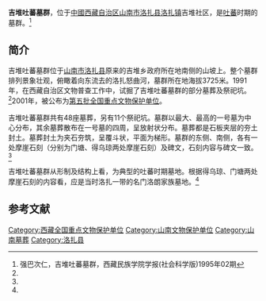 {{文物保护单位
| 级别 = 全国
| 图片 = 
| 名称 =吉堆吐蕃墓群
| 编号 = 5-182
| 分类 = 古墓葬
| 时代 = 唐
| 所在 = [[西藏自治区|西藏自治区]][[山南市|山南市]][[洛扎县|洛扎县]]
| 登录 = 2001年
| Cat = 西藏全国重点文物保护单位
}}

'''吉堆吐蕃墓群'''，位于[[中國|中國]][[西藏自治区|西藏自治区]][[山南市|山南市]][[洛扎县|洛扎县]][[洛扎镇|洛扎镇]]吉堆社区，是[[吐蕃|吐蕃]]时期的墓群。<ref name=qbcr>强巴次仁，吉堆吐蕃墓群，西藏民族学院学报(社会科学版)1995年02期</ref>

==简介==
吉堆吐蕃墓群位于[[山南市|山南市]][[洛扎县|洛扎县]]原来的吉堆乡政府所在地南侧的山坡上。整个墓群排列景象壮观，俯瞰着向东流去的洛扎怒曲河，墓群所在地海拔3725米。1991年，在西藏自治区文物普查工作中，试掘了吉堆吐蕃墓群的部分墓葬及祭祀坑。<ref name=qbcr/>2001年，被公布为[[第五批全国重点文物保护单位|第五批全国重点文物保护单位]]。

吉堆吐蕃墓群共有48座墓葬，另有11个祭祀坑。墓群以最大、最高的一号墓为中心分布，其余墓葬散布在一号墓的四周，呈放射状分布。墓葬都是石板夹层的夯土封土。墓葬封土为夹石夯筑，呈覆斗状，平面为梯形。墓群的东侧、南侧，各有一处摩崖石刻（分别为门塘、得乌琼两处摩崖石刻）及碑文，石刻内容与碑文一致。<ref name=qbcr/>

吉堆吐蕃墓群从形制及结构上看，为典型的吐蕃时期墓地。根据得乌琼、门塘两处摩崖石刻的内容看，应是当时洛扎一带的名门洛朗家族墓地。<ref name=qbcr/>

==参考文献==
{{reflist}}

{{西藏全国重点文物保护单位}}
[[Category:西藏全国重点文物保护单位|Category:西藏全国重点文物保护单位]]
[[Category:山南文物保护单位|Category:山南文物保护单位]]
[[Category:山南墓葬|Category:山南墓葬]]
[[Category:洛扎县|Category:洛扎县]]